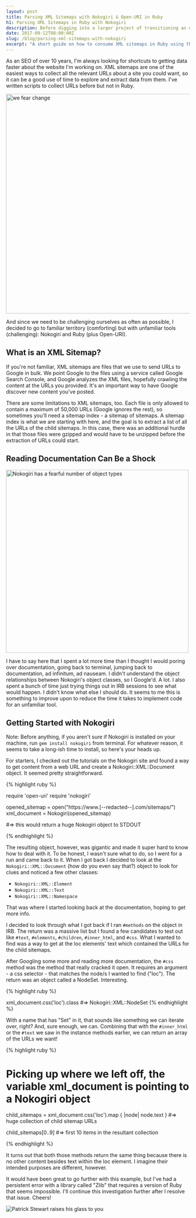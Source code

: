 ```yaml
---
layout: post
title: Parsing XML Sitemaps with Nokogiri & Open-URI in Ruby
h1: Parsing XML Sitemaps in Ruby with Nokogiri
description: Before digging into a larger project of transitioning an old BASH script of mine to Ruby, I wanted to get familiar with Nokogiri
date: 2017-09-12T08:00:00Z
slug: /blog/parsing-xml-sitemaps-with-nokogiri
excerpt: "A short guide on how to consume XML sitemaps in Ruby using the Nokogiri gem and get at the good stuff."
---
```


As an SEO of over 10 years, I'm always looking for shortcuts to getting data faster about the website I'm working on. XML sitemaps are one of the easiest ways to collect all the relevant URLs about a site you could want, so it can be a good use of time to explore and extract data from them. I've written scripts to collect URLs before but not in Ruby.

<img src="https://i.giphy.com/media/FFUOouOEv3rKo/giphy.webp" alt="we fear change" width="600">

And since we need to be challenging ourselves as often as possible, I decided to go to familiar territory (comforting) but with unfamiliar tools (challenging): Nokogiri and Ruby (plus Open-URI).

## What is an XML Sitemap?

If you're not familiar, XML sitemaps are files that we use to send URLs to Google in bulk. We point Google to the files using a service called Google Search Console, and Google analyzes the XML files, hopefully crawling the content at the URLs you provided. It's an important way to have Google discover new content you've posted.

There are some limitations to XML sitemaps, too. Each file is only allowed to contain a maximum of 50,000 URLs (Google ignores the rest), so sometimes you'll need a sitemap index - a sitemap of sitemaps. A sitemap index is what we are starting with here, and the goal is to extract a list of all the URLs of the child sitemaps. In this case, there was an additional hurdle in that those files were gzipped and would have to be unzipped before the extraction of URLs could start.

## Reading Documentation Can Be a Shock

<img src="https://media3.giphy.com/media/Ki9ZNTNS7aC9q/giphy.gif" alt="Nokogiri has a fearful number of object types" width="500">

I have to say here that I spent a lot more time than I thought I would poring over documentation, going back to terminal, jumping back to documentation, ad infinitum, ad nauseam. I didn't understand the object relationships between Nokogiri's object classes, so I Google'd. A lot. I also spent a bunch of time just trying things out in IRB sessions to see what would happen. I didn't know what else I should do. It seems to me this is something to improve upon to reduce the time it takes to implement code for an unfamiliar tool.

## Getting Started with Nokogiri

Note: Before anything, if you aren't sure if Nokogiri is installed on your machine, run `gem install nokogiri` from terminal. For whatever reason, it seems to take a long-ish time to install, so here's your heads up.

For starters, I checked out the tutorials on the Nokogiri site and found a way to get content from a web URL and create a Nokogiri::XML::Document object. It seemed pretty straightforward.

{% highlight ruby %}

require 'open-uri'
require 'nokogiri'

opened_sitemap = open("https://www.[--redacted--].com/sitemaps/")
xml_document = Nokogiri(opened_sitemap)

#=> this would return a huge Nokogiri object to STDOUT

{% endhighlight %}

The resulting object, however, was gigantic and made it super hard to know how to deal with it. To be honest, I wasn't sure what to do, so I went for a run and came back to it. When I got back I decided to look at the `Nokogiri::XML::Document` (how do you even say that?) object to look for clues and noticed a few other classes:

- `Nokogiri::XML::Element`
- `Nokogiri::XML::Text`
- `Nokogiri::XML::Namespace`

That was where I started looking back at the documentation, hoping to get more info.

I decided to look through what I got back if I ran `#methods` on the object in IRB. The return was a massive list but I found a few candidates to test out like `#text`, `#elements`, `#children`, `#inner_html`, and `#css`. What I wanted to find was a way to get at the loc elements' text which contained the URLs for the child sitemaps.

After Googling some more and reading more documentation, the `#css` method was the method that really cracked it open. It requires an argument - a css selector - that matches the node/s I wanted to find ("loc"). The return was an object called a NodeSet. Interesting.

{% highlight ruby %}

xml_document.css('loc').class
#=> Nokogiri::XML::NodeSet
{% endhighlight %}

With a name that has "Set" in it, that sounds like something we can iterate over, right? And, sure enough, we can. Combining that with the `#inner_html` or the `#text` we saw in the instance methods earlier, we can return an array of the URLs we want!

{% highlight ruby %}

# Picking up where we left off, the variable xml_document is pointing to a Nokogiri object

child_sitemaps = xml_document.css('loc').map { |node| node.text }
#=> huge collection of child sitemap URLs

child_sitemaps[0..9]
#=> first 10 items in the resultant collection

{% endhighlight %}

It turns out that both those methods return the same thing because there is no other content besides text within the loc element. I imagine their intended purposes are different, however.

It would have been great to go further with this example, but I've had a persistent error with a library called "Zlib" that requires a version of Ruby that seems impossible. I'll continue this investigation further after I resolve that issue. Cheers!

![Patrick Stewart raises his glass to you](https://i.giphy.com/media/3o6ZsUJ44ffpnAW7Dy/source.gif "we have sitemap URLs!")
